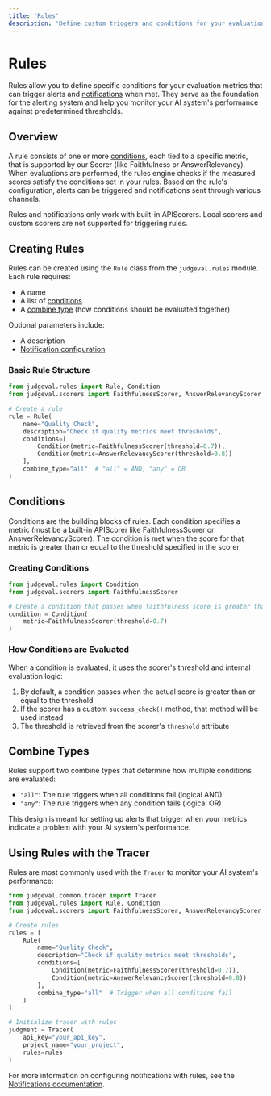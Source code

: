 ```yaml
---
title: 'Rules'
description: 'Define custom triggers and conditions for your evaluation metrics'
---
```


# Rules

Rules allow you to define specific conditions for your evaluation metrics that can trigger alerts and [notifications](/alerts/notifications) when met. They serve as the foundation for the alerting system and help you monitor your AI system's performance against predetermined thresholds.

## Overview

A rule consists of one or more [conditions](#conditions), each tied to a specific metric, that is supported by our Scorer (like Faithfulness or AnswerRelevancy). When evaluations are performed, the rules engine checks if the measured scores satisfy the conditions set in your rules. Based on the rule's configuration, alerts can be triggered and notifications sent through various channels.

<Note>
Rules and notifications only work with built-in APIScorers. Local scorers and custom scorers are not supported for triggering rules.
</Note>

## Creating Rules

Rules can be created using the `Rule` class from the `judgeval.rules` module. Each rule requires:

- A name
- A list of [conditions](#conditions)
- A [combine type](#combine-types) (how conditions should be evaluated together)

Optional parameters include:
- A description
- [Notification configuration](/alerts/notifications#notification-configuration)

### Basic Rule Structure

```python
from judgeval.rules import Rule, Condition
from judgeval.scorers import FaithfulnessScorer, AnswerRelevancyScorer

# Create a rule
rule = Rule(
    name="Quality Check",
    description="Check if quality metrics meet thresholds",
    conditions=[
        Condition(metric=FaithfulnessScorer(threshold=0.7)),
        Condition(metric=AnswerRelevancyScorer(threshold=0.8))
    ],
    combine_type="all"  # "all" = AND, "any" = OR
)
```

## Conditions

Conditions are the building blocks of rules. Each condition specifies a metric (must be a built-in APIScorer like FaithfulnessScorer or AnswerRelevancyScorer). The condition is met when the score for that metric is greater than or equal to the threshold specified in the scorer.

### Creating Conditions

```python
from judgeval.rules import Condition
from judgeval.scorers import FaithfulnessScorer

# Create a condition that passes when faithfulness score is greater than or equal to 0.7
condition = Condition(
    metric=FaithfulnessScorer(threshold=0.7)
)
```

### How Conditions are Evaluated

When a condition is evaluated, it uses the scorer's threshold and internal evaluation logic:

1. By default, a condition passes when the actual score is greater than or equal to the threshold
2. If the scorer has a custom `success_check()` method, that method will be used instead
3. The threshold is retrieved from the scorer's `threshold` attribute

## Combine Types

Rules support two combine types that determine how multiple conditions are evaluated:

- `"all"`: The rule triggers when all conditions fail (logical AND)
- `"any"`: The rule triggers when any condition fails (logical OR)

This design is meant for setting up alerts that trigger when your metrics indicate a problem with your AI system's performance.

## Using Rules with the Tracer

Rules are most commonly used with the `Tracer` to monitor your AI system's performance:

```python
from judgeval.common.tracer import Tracer
from judgeval.rules import Rule, Condition
from judgeval.scorers import FaithfulnessScorer, AnswerRelevancyScorer

# Create rules
rules = [
    Rule(
        name="Quality Check",
        description="Check if quality metrics meet thresholds",
        conditions=[
            Condition(metric=FaithfulnessScorer(threshold=0.7)),
            Condition(metric=AnswerRelevancyScorer(threshold=0.8))
        ],
        combine_type="all"  # Trigger when all conditions fail
    )
]

# Initialize tracer with rules
judgment = Tracer(
    api_key="your_api_key", 
    project_name="your_project", 
    rules=rules
)
```

For more information on configuring notifications with rules, see the [Notifications documentation](/alerts/notifications#attaching-notifications-to-rules). 